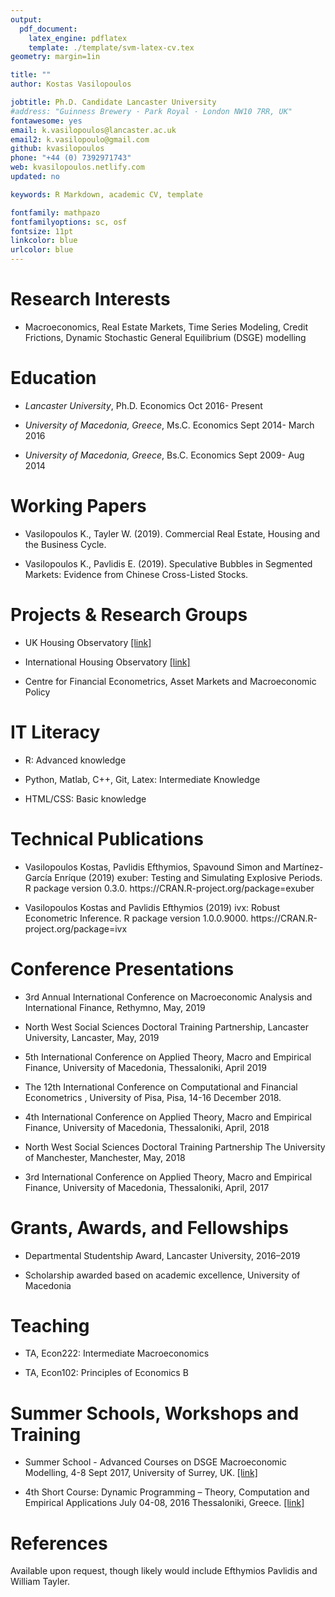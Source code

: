 ```yaml
---
output:
  pdf_document:
    latex_engine: pdflatex
    template: ./template/svm-latex-cv.tex
geometry: margin=1in

title: ""
author: Kostas Vasilopoulos

jobtitle: Ph.D. Candidate Lancaster University
#address: "Guinness Brewery · Park Royal · London NW10 7RR, UK"
fontawesome: yes
email: k.vasilopoulos@lancaster.ac.uk
email2: k.vasilopoulo@gmail.com
github: kvasilopoulos
phone: "+44 (0) 7392971743"
web: kvasilopoulos.netlify.com
updated: no

keywords: R Markdown, academic CV, template

fontfamily: mathpazo
fontfamilyoptions: sc, osf
fontsize: 11pt
linkcolor: blue
urlcolor: blue
---
```


# Research Interests

* Macroeconomics,   Real  Estate  Markets,   Time  Series Modeling, Credit Frictions, Dynamic Stochastic General Equilibrium (DSGE) modelling

# Education

* *Lancaster University*, Ph.D. Economics \hfill Oct 2016- Present

* *University of Macedonia, Greece*, Ms.C. Economics \hfill Sept 2014- March 2016

* *University of Macedonia, Greece*, Bs.C. Economics \hfill Sept 2009- Aug 2014

# Working Papers

* Vasilopoulos K., Tayler W. (2019). Commercial Real Estate, Housing and the Business Cycle.

* Vasilopoulos K., Pavlidis E. (2019). Speculative Bubbles in Segmented Markets: Evidence from Chinese Cross-Listed Stocks.


# Projects & Research Groups

* UK Housing Observatory [[link]](http://www.lancaster.ac.uk/lums/economics/research/housing/)

* International Housing Observatory [[link]](https://lancs-macro.shinyapps.io/international-housing-observatory/)

* Centre for Financial Econometrics, Asset Markets and Macroeconomic Policy

# IT Literacy

* R: Advanced knowledge 

* Python, Matlab, C++, Git, Latex: Intermediate Knowledge

* HTML/CSS: Basic knowledge

# Technical Publications

*   Vasilopoulos Kostas, Pavlidis Efthymios, Spavound Simon and Martínez-García Enríque (2019) exuber: Testing and Simulating Explosive Periods. R package version 0.3.0. https://CRAN.R-project.org/package=exuber

*   Vasilopoulos Kostas and Pavlidis Efthymios (2019) ivx: Robust Econometric Inference. R package version 1.0.0.9000. https://CRAN.R-project.org/package=ivx

# Conference Presentations

* 3rd Annual International Conference on Macroeconomic Analysis and International Finance, Rethymno, May, 2019

* North West Social Sciences Doctoral Training Partnership, Lancaster University, Lancaster, May, 2019

* 5th International Conference on Applied Theory, Macro and Empirical Finance,
University of Macedonia, Thessaloniki, April 2019

* The 12th International Conference on Computational and Financial Econometrics , University of Pisa, Pisa, 14-16 December 2018.

* 4th International Conference on Applied Theory, Macro and Empirical Finance, University of Macedonia, Thessaloniki, April, 2018

* North West Social Sciences Doctoral Training Partnership The University of Manchester, Manchester, May, 2018

* 3rd International Conference on Applied Theory, Macro and Empirical Finance, University of Macedonia, Thessaloniki, April, 2017

# Grants, Awards, and Fellowships

* Departmental Studentship Award, Lancaster University, 2016–2019

* Scholarship awarded based on academic excellence, University of Macedonia

# Teaching 

 * TA, Econ222: Intermediate Macroeconomics 
 
 * TA, Econ102: Principles of Economics B

# Summer Schools, Workshops and Training

* Summer School -  Advanced Courses on DSGE Macroeconomic Modelling, 4-8 Sept 2017, University of Surrey, UK. [[link]](https://www.surrey.ac.uk/events/20180903-foundations-and-advanced-courses-dsge-macroeconomic-modelling-and-conference-summer)

* 4th Short Course: Dynamic Programming – Theory, Computation and Empirical Applications 
July 04-08, 2016 Thessaloniki, Greece. [[link]](http://sce2016.uom.gr/)


# References

Available upon request, though likely would include Efthymios Pavlidis and William Tayler.